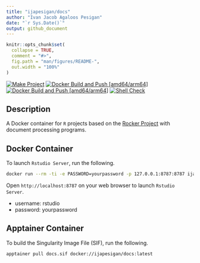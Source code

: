 ```yaml
---
title: "ijapesigan/docs"
author: "Ivan Jacob Agaloos Pesigan"
date: "`r Sys.Date()`"
output: github_document
---
```


<!-- README.md is generated from .setup/readme/README.Rmd. Please edit that file -->

```r
knitr::opts_chunk$set(
  collapse = TRUE,
  comment = "#>",
  fig.path = "man/figures/README-",
  out.width = "100%"
)
```

<!-- badges: start -->
[![Make Project](https://github.com/ijapesigan/docker-docs/actions/workflows/make.yml/badge.svg)](https://github.com/ijapesigan/docker-docs/actions/workflows/make.yml)
[![Docker Build and Push [amd64/arm64]](https://github.com/ijapesigan/docker-docs/actions/workflows/docker-build-push-amd64-arm64.yml/badge.svg)](https://github.com/ijapesigan/docker-docs/actions/workflows/docker-build-push-amd64-arm64.yml)
[![Docker Build and Push [amd64/arm64]](https://github.com/ijapesigan/docker-docs/actions/workflows/docker-build-push-daily-docs.yml/badge.svg)](https://github.com/ijapesigan/docker-docs/actions/workflows/docker-build-push-daily-docs.yml)
[![Shell Check](https://github.com/ijapesigan/docker-docs/actions/workflows/shellcheck.yml/badge.svg)](https://github.com/ijapesigan/docker-docs/actions/workflows/shellcheck.yml)
<!-- badges: end -->

## Description

A Docker container for `R` projects based on the [Rocker Project](https://rocker-project.org/) with document processing programs.

## Docker Container

To launch `Rstudio Server`, run the following.

```bash
docker run --rm -ti -e PASSWORD=yourpassword -p 127.0.0.1:8787:8787 ijapesigan/docs
```

Open `http://localhost:8787` on your web browser to launch `Rstudio Server`.

- username: rstudio
- password: yourpassword

## Apptainer Container

To build the Singularity Image File (SIF), run the following.

```bash
apptainer pull docs.sif docker://ijapesigan/docs:latest
```
